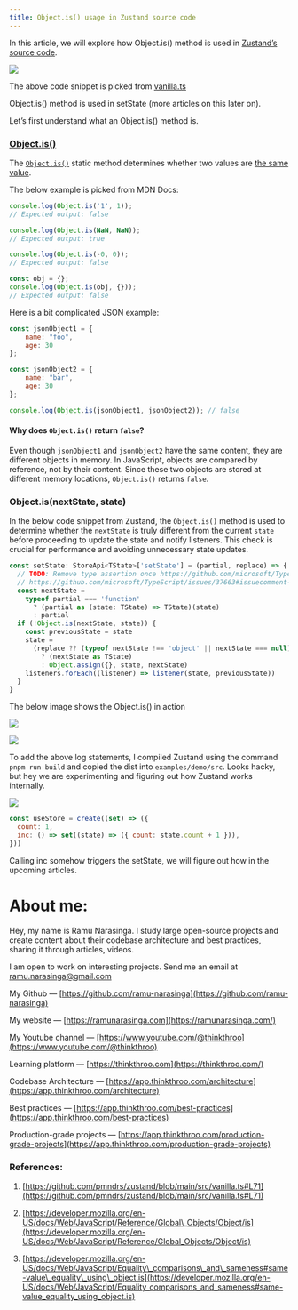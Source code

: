```yaml
---
title: Object.is() usage in Zustand source code
---
```


In this article, we will explore how Object.is() method is used in [Zustand’s source code](https://github.com/pmndrs/zustand/blob/main/src/vanilla.ts#L71). 

![](https://cdn-images-1.medium.com/max/1000/1*CMnT4oJcS6-EjWECujm5ZQ.png)

The above code snippet is picked from [vanilla.ts](https://github.com/pmndrs/zustand/blob/main/src/vanilla.ts#L71)

Object.is() method is used in setState (more articles on this later on).

Let’s first understand what an Object.is() method is.

### [Object.is()](https://developer.mozilla.org/en-US/docs/Web/JavaScript/Reference/Global_Objects/Object/is)

The [`Object.is()`](https://developer.mozilla.org/en-US/docs/Web/JavaScript/Reference/Global_Objects/Object/is) static method determines whether two values are [the same value](https://developer.mozilla.org/en-US/docs/Web/JavaScript/Equality_comparisons_and_sameness#same-value_equality_using_object.is).

The below example is picked from MDN Docs:

```javascript
console.log(Object.is('1', 1));
// Expected output: false

console.log(Object.is(NaN, NaN));
// Expected output: true

console.log(Object.is(-0, 0));
// Expected output: false

const obj = {};
console.log(Object.is(obj, {}));
// Expected output: false
```

Here is a bit complicated JSON example:

```javascript
const jsonObject1 = {
    name: "foo",
    age: 30
};

const jsonObject2 = {
    name: "bar",
    age: 30
};

console.log(Object.is(jsonObject1, jsonObject2)); // false
```

#### Why does `Object.is()` return `false`?

Even though `jsonObject1` and `jsonObject2` have the same content, they are different objects in memory. In JavaScript, objects are compared by reference, not by their content. Since these two objects are stored at different memory locations, `Object.is()` returns `false`.

### Object.is(nextState, state)

In the below code snippet from Zustand, the `Object.is()` method is used to determine whether the `nextState` is truly different from the current `state` before proceeding to update the state and notify listeners. This check is crucial for performance and avoiding unnecessary state updates.

```typescript
const setState: StoreApi<TState>['setState'] = (partial, replace) => {
  // TODO: Remove type assertion once https://github.com/microsoft/TypeScript/issues/37663 is resolved
  // https://github.com/microsoft/TypeScript/issues/37663#issuecomment-759728342
  const nextState =
    typeof partial === 'function'
      ? (partial as (state: TState) => TState)(state)
      : partial
  if (!Object.is(nextState, state)) {
    const previousState = state
    state =
      (replace ?? (typeof nextState !== 'object' || nextState === null))
        ? (nextState as TState)
        : Object.assign({}, state, nextState)
    listeners.forEach((listener) => listener(state, previousState))
  }
}
```

The below image shows the Object.is() in action

![](https://cdn-images-1.medium.com/max/1000/1*wkLCVrd_hdUJqRqRJ4ontg.png)

![](https://cdn-images-1.medium.com/max/1000/1*B1C9X61Rr7faIhczJnyS7Q.png)

To add the above log statements, I compiled Zustand using the command `pnpm run build` and copied the dist into `examples/demo/src`. Looks hacky, but hey we are experimenting and figuring out how Zustand works internally.

![](https://cdn-images-1.medium.com/max/1000/1*1FOi8LhNb04F4-x1neQ5vA.png)

```javascript
const useStore = create((set) => ({
  count: 1,
  inc: () => set((state) => ({ count: state.count + 1 })),
}))
```

Calling inc somehow triggers the setState, we will figure out how in the upcoming articles.

# **About me:**

Hey, my name is Ramu Narasinga. I study large open-source projects and create content about their codebase architecture and best practices, sharing it through articles, videos.

I am open to work on interesting projects. Send me an email at ramu.narasinga@gmail.com

My Github — [https://github.com/ramu-narasinga](https://github.com/ramu-narasinga)

My website — [https://ramunarasinga.com](https://ramunarasinga.com/)

My Youtube channel — [https://www.youtube.com/@thinkthroo](https://www.youtube.com/@thinkthroo)

Learning platform — [https://thinkthroo.com](https://thinkthroo.com/)

Codebase Architecture — [https://app.thinkthroo.com/architecture](https://app.thinkthroo.com/architecture)

Best practices — [https://app.thinkthroo.com/best-practices](https://app.thinkthroo.com/best-practices)

Production-grade projects — [https://app.thinkthroo.com/production-grade-projects](https://app.thinkthroo.com/production-grade-projects)

### References:

1. [https://github.com/pmndrs/zustand/blob/main/src/vanilla.ts#L71](https://github.com/pmndrs/zustand/blob/main/src/vanilla.ts#L71)
    
2. [https://developer.mozilla.org/en-US/docs/Web/JavaScript/Reference/Global\_Objects/Object/is](https://developer.mozilla.org/en-US/docs/Web/JavaScript/Reference/Global_Objects/Object/is)
    
3. [https://developer.mozilla.org/en-US/docs/Web/JavaScript/Equality\_comparisons\_and\_sameness#same-value\_equality\_using\_object.is](https://developer.mozilla.org/en-US/docs/Web/JavaScript/Equality_comparisons_and_sameness#same-value_equality_using_object.is)
